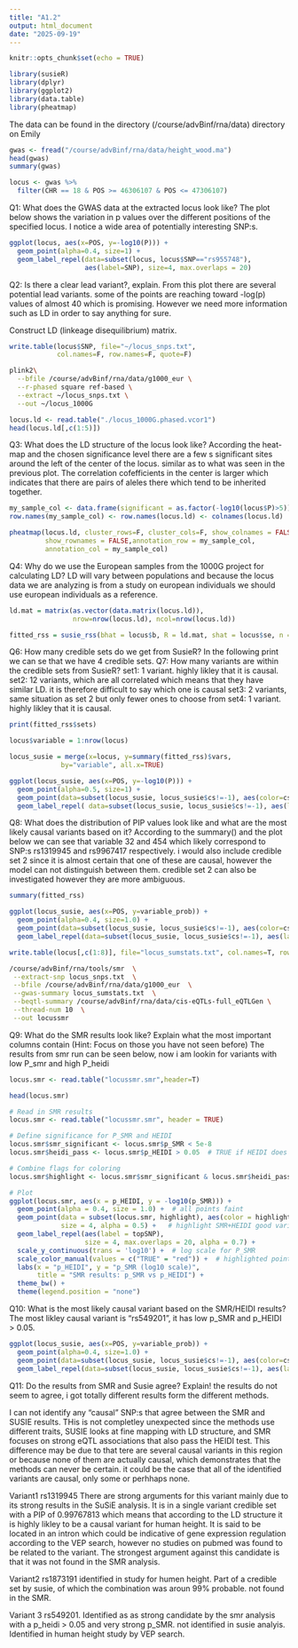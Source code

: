 ```yaml
---
title: "A1.2"
output: html_document
date: "2025-09-19"
---
```


```r
knitr::opts_chunk$set(echo = TRUE)
```


```r
library(susieR)
library(dplyr)
library(ggplot2)
library(data.table)
library(pheatmap)

```
The data can be found in the directory (/course/advBinf/rna/data) directory on Emily


```r

gwas <- fread("/course/advBinf/rna/data/height_wood.ma")
head(gwas)
summary(gwas)
```


```r
locus <- gwas %>%
  filter(CHR == 18 & POS >= 46306107 & POS <= 47306107)
```
Q1: What does the GWAS data at the extracted locus look like?
The plot below shows the variation in p values over the different positions of the specified locus. I notice a wide area of potentially interesting SNP:s. 

```r
ggplot(locus, aes(x=POS, y=-log10(P))) +
  geom_point(alpha=0.4, size=1) +
  geom_label_repel(data=subset(locus, locus$SNP=="rs955748"), 
                   aes(label=SNP), size=4, max.overlaps = 20)
```
Q2: Is there a clear lead variant?, explain.
From this plot there are several potential lead variants. some of the points are reaching toward -log(p) values of almost 40 which is promising. However we need more information such as LD in order to say anything for sure.

Construct LD (linkeage disequilibrium) matrix.
```r
write.table(locus$SNP, file="~/locus_snps.txt", 
            col.names=F, row.names=F, quote=F)
```


```bash
plink2\
  --bfile /course/advBinf/rna/data/g1000_eur \
  --r-phased square ref-based \
  --extract ~/locus_snps.txt \
  --out ~/locus_1000G
```


```r
locus.ld <- read.table("./locus_1000G.phased.vcor1")
head(locus.ld[,c(1:5)])
```

Q3: What does the LD structure of the locus look like?
According the heat-map and the chosen significance level there are a few s significant sites around the left of the center of the locus. similar as to what was seen in the previous plot. The correlation cofefficients in the center is larger which indicates that there are pairs of aleles there which tend to be inherited together.

```r
my_sample_col <- data.frame(significant = as.factor(-log10(locus$P)>5))
row.names(my_sample_col) <- row.names(locus.ld) <- colnames(locus.ld)

pheatmap(locus.ld, cluster_rows=F, cluster_cols=F, show_colnames = FALSE, 
         show_rownames = FALSE,annotation_row = my_sample_col, 
         annotation_col = my_sample_col)
```

Q4: Why do we use the European samples from the 1000G project for calculating LD?
LD will vary between populations and because the locus data we are analyzing is from a study on european individuals we should use european individuals as a reference.



```r
ld.mat = matrix(as.vector(data.matrix(locus.ld)), 
                nrow=nrow(locus.ld), ncol=nrow(locus.ld))
```

```r
fitted_rss = susie_rss(bhat = locus$b, R = ld.mat, shat = locus$se, n = median(locus$N))
```
Q6: How many credible sets do we get from SusieR?
In the following print we can se that we have 4 credible sets.
Q7: How many variants are within the credible sets from SusieR?
set1:
1 variant. highly likley that it is causal.
set2:
12 variants, which are all correlated which means that they have similar LD. it is therefore difficult to say which one is causal
set3:
2 variants, same situation as set 2 but only fewer ones to choose from
set4:
1 variant. highly likley that it is causal.

```r
print(fitted_rss$sets)
```


```r
locus$variable = 1:nrow(locus)

locus_susie = merge(x=locus, y=summary(fitted_rss)$vars, 
             by="variable", all.x=TRUE)

ggplot(locus_susie, aes(x=POS, y=-log10(P))) +
  geom_point(alpha=0.5, size=1) +
  geom_point(data=subset(locus_susie, locus_susie$cs!=-1), aes(color=cs), size=4, alpha = 0.5) +
  geom_label_repel( data=subset(locus_susie, locus_susie$cs!=-1), aes(label=SNP), size=4, max.overlaps = 30, alpha = 0.7) 
```

Q8: What does the distribution of PIP values look like and what are the most likely causal variants based on it?
According to the summary() and the plot below we can see that variable 32 and 454 which likely correspond to SNP:s rs1319945 and rs9967417 respectively. i would also include credible set 2 since it is almost certain that one of these are causal, however the model can not distinguish between them. credible set 2 can also be investigated however they are more ambiguous.

```r
summary(fitted_rss)
```

```r
ggplot(locus_susie, aes(x=POS, y=variable_prob)) +
  geom_point(alpha=0.4, size=1.0) +
  geom_point(data=subset(locus_susie, locus_susie$cs!=-1), aes(color=cs), size=4, alpha = 0.5) +
  geom_label_repel(data=subset(locus_susie, locus_susie$cs!=-1), aes(label=SNP), size=4, max.overlaps = 20, alpha = 0.7)
```




```r
write.table(locus[,c(1:8)], file="locus_sumstats.txt", col.names=T, row.names=F, quote=F)
```

```bash
/course/advBinf/rna/tools/smr  \
 --extract-snp locus_snps.txt  \
 --bfile /course/advBinf/rna/data/g1000_eur  \
 --gwas-summary locus_sumstats.txt  \
 --beqtl-summary /course/advBinf/rna/data/cis-eQTLs-full_eQTLGen \
 --thread-num 10  \
 --out locussmr   
```

Q9: What do the SMR results look like? Explain what the most important columns contain (Hint: Focus on those you have not seen before)
The results from smr run can be seen below, now i am lookin for variants with low P_smr and high P_heidi


```r
locus.smr <- read.table("locussmr.smr",header=T)

head(locus.smr)
```


```r
# Read in SMR results
locus.smr <- read.table("locussmr.smr", header = TRUE)

# Define significance for P_SMR and HEIDI
locus.smr$smr_significant <- locus.smr$p_SMR < 5e-8
locus.smr$heidi_pass <- locus.smr$p_HEIDI > 0.05  # TRUE if HEIDI does not reject pleiotropy

# Combine flags for coloring
locus.smr$highlight <- locus.smr$smr_significant & locus.smr$heidi_pass

# Plot
ggplot(locus.smr, aes(x = p_HEIDI, y = -log10(p_SMR))) +
  geom_point(alpha = 0.4, size = 1.0) +  # all points faint
  geom_point(data = subset(locus.smr, highlight), aes(color = highlight),
             size = 4, alpha = 0.5) +   # highlight SMR+HEIDI good variants
  geom_label_repel(aes(label = topSNP), 
                   size = 4, max.overlaps = 20, alpha = 0.7) +
  scale_y_continuous(trans = 'log10') +  # log scale for P_SMR
  scale_color_manual(values = c("TRUE" = "red")) +  # highlighted points in red
  labs(x = "p_HEIDI", y = "p_SMR (log10 scale)", 
       title = "SMR results: p_SMR vs p_HEIDI") +
  theme_bw() +
  theme(legend.position = "none")
```
Q10: What is the most likely causal variant based on the SMR/HEIDI results?
The most likley causal variant is "rs549201", it has low p_SMR and p_HEIDI > 0.05.

```r
ggplot(locus_susie, aes(x=POS, y=variable_prob)) +
  geom_point(alpha=0.4, size=1.0) +
  geom_point(data=subset(locus_susie, locus_susie$cs!=-1), aes(color=cs), size=4, alpha = 0.5) +
  geom_label_repel(data=subset(locus_susie, locus_susie$cs!=-1), aes(label=SNP), size=4, max.overlaps = 20, alpha = 0.7)
```
Q11: Do the results from SMR and Susie agree? Explain!
the results do not seem to agree, i got totally different results form the different methods.

I can not identify any "causal" SNP:s that agree between the SMR and SUSIE results. THis is not completley unexpected since the methods use different traits, SUSIE looks at fine mapping with LD structure, and SMR focuses on strong eQTL associations that also pass the HEIDI test. This difference may be due to that tere are several causal variants in this region or because none of them are actually causal, which demonstrates that the methods can never be certain. it could be the case that all of the identified variants are causal, only some or perhhaps none.


Variant1
rs1319945
There are strong arguments for this variant mainly due to its strong results in the SuSiE analysis. It is in a single variant credible set with a PIP of 0.99767813 which means that according to the LD structure it is highly likley to be a causal variant for human height. It is said to be located in an intron which could be indicative of gene expression regulation according to the VEP search, however no studies on pubmed was found to be related to the variant. The strongest argument against this candidate is that it was not found in the SMR analysis.

Variant2
rs1873191
identified in study for humen height. Part of a credible set by susie, of which the combination was aroun 99% probable. not found in the SMR.

Variant 3
rs549201. 
Identified as as strong candidate by the smr analysis with a p_heidi > 0.05 and very strong p_SMR. not identified in susie analyis. Identified in human height study by VEP search.
